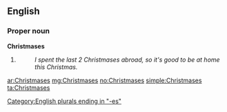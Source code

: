 ==English==
===Proper noun===
'''Christmases'''

# {{plural of|Christmas}}
#:''I spent the last 2 Christmases abroad, so it's good to be at home this Christmas.''

[[Category:English plurals ending in "-es"]]

[[ar:Christmases]]
[[mg:Christmases]]
[[no:Christmases]]
[[simple:Christmases]]
[[ta:Christmases]]